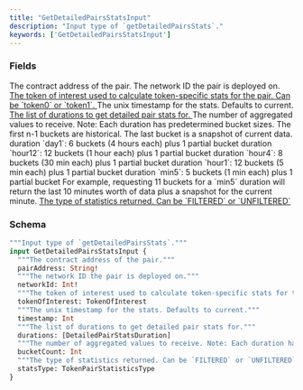 ```yaml
---
title: "GetDetailedPairsStatsInput"
description: "Input type of `getDetailedPairsStats`."
keywords: ['GetDetailedPairsStatsInput']
---
```


### Fields

<ResponseField name="pairAddress" type="String!" required>
  The contract address of the pair.
</ResponseField>

<ResponseField name="networkId" type="Int!" required>
  The network ID the pair is deployed on.
</ResponseField>

<a href="/api-reference/types/tokenofinterest">
  <ResponseField name="tokenOfInterest" type="TokenOfInterest">
    The token of interest used to calculate token-specific stats for the pair. Can be `token0` or `token1`.
  </ResponseField>
</a>

<ResponseField name="timestamp" type="Int">
  The unix timestamp for the stats. Defaults to current.
</ResponseField>

<a href="/api-reference/types/detailedpairstatsduration">
  <ResponseField name="durations" type="[DetailedPairStatsDuration]">
    The list of durations to get detailed pair stats for.
  </ResponseField>
</a>

<ResponseField name="bucketCount" type="Int">
  The number of aggregated values to receive. Note: Each duration has predetermined bucket sizes. The first n-1 buckets are historical. The last bucket is a snapshot of current data. duration `day1`: 6 buckets (4 hours each) plus 1 partial bucket duration `hour12`: 12 buckets (1 hour each) plus 1 partial bucket duration `hour4`: 8 buckets (30 min each) plus 1 partial bucket duration `hour1`: 12 buckets (5 min each) plus 1 partial bucket duration `min5`: 5 buckets (1 min each) plus 1 partial bucket For example, requesting 11 buckets for a `min5` duration will return the last 10 minutes worth of data plus a snapshot for the current minute.
</ResponseField>

<a href="/api-reference/types/tokenpairstatisticstype">
  <ResponseField name="statsType" type="TokenPairStatisticsType">
    The type of statistics returned. Can be `FILTERED` or `UNFILTERED`
  </ResponseField>
</a>

### Schema


```graphql 
"""Input type of `getDetailedPairsStats`."""
input GetDetailedPairsStatsInput {
  """The contract address of the pair."""
  pairAddress: String!
  """The network ID the pair is deployed on."""
  networkId: Int!
  """The token of interest used to calculate token-specific stats for the pair. Can be `token0` or `token1`."""
  tokenOfInterest: TokenOfInterest
  """The unix timestamp for the stats. Defaults to current."""
  timestamp: Int
  """The list of durations to get detailed pair stats for."""
  durations: [DetailedPairStatsDuration]
  """The number of aggregated values to receive. Note: Each duration has predetermined bucket sizes. The first n-1 buckets are historical. The last bucket is a snapshot of current data. duration `day1`: 6 buckets (4 hours each) plus 1 partial bucket duration `hour12`: 12 buckets (1 hour each) plus 1 partial bucket duration `hour4`: 8 buckets (30 min each) plus 1 partial bucket duration `hour1`: 12 buckets (5 min each) plus 1 partial bucket duration `min5`: 5 buckets (1 min each) plus 1 partial bucket For example, requesting 11 buckets for a `min5` duration will return the last 10 minutes worth of data plus a snapshot for the current minute."""
  bucketCount: Int
  """The type of statistics returned. Can be `FILTERED` or `UNFILTERED`"""
  statsType: TokenPairStatisticsType
}
```
